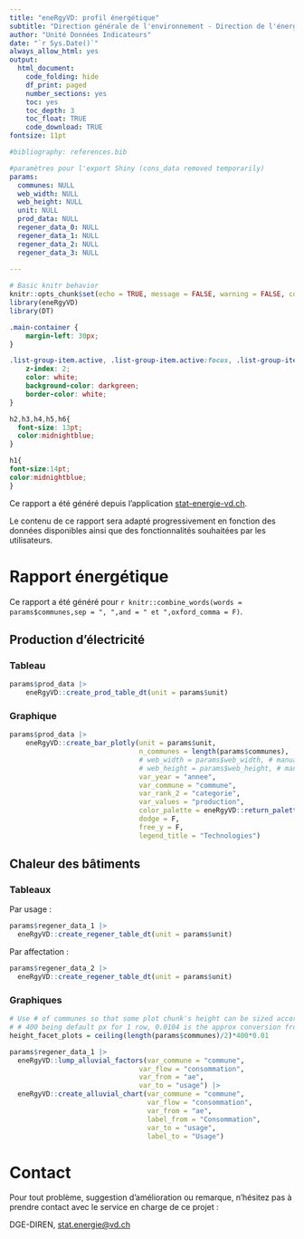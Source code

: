 ```yaml
---
title: "eneRgyVD: profil énergétique"
subtitle: "Direction générale de l'environnement - Direction de l'énergie (DGE-DIREN)"
author: "Unité Données Indicateurs"
date: "`r Sys.Date()`"
always_allow_html: yes
output:
  html_document:
    code_folding: hide
    df_print: paged
    number_sections: yes
    toc: yes
    toc_depth: 3
    toc_float: TRUE
    code_download: TRUE
fontsize: 11pt

#bibliography: references.bib

#paramètres pour l'export Shiny (cons_data removed temporarily)
params:
  communes: NULL
  web_width: NULL
  web_height: NULL
  unit: NULL
  prod_data: NULL
  regener_data_0: NULL
  regener_data_1: NULL
  regener_data_2: NULL
  regener_data_3: NULL
  
---
```


```r
# Basic knitr behavior
knitr::opts_chunk$set(echo = TRUE, message = FALSE, warning = FALSE, comment = 'Note:')
library(eneRgyVD)
library(DT)
```

```css
.main-container {
    margin-left: 30px;
}

.list-group-item.active, .list-group-item.active:focus, .list-group-item.active:hover {
    z-index: 2;
    color: white;
    background-color: darkgreen;
    border-color: white;
}

h2,h3,h4,h5,h6{
  font-size: 13pt;
  color:midnightblue;
}

h1{
font-size:14pt;
color:midnightblue;
}
```

Ce rapport a été généré depuis l'application [stat-energie-vd.ch](https://stat-energie-vd.ch/).

Le contenu de ce rapport sera adapté progressivement en fonction des données disponibles ainsi que des fonctionnalités souhaitées par les utilisateurs.

# Rapport énergétique

Ce rapport a été généré pour `r knitr::combine_words(words = params$communes,sep = ", ",and = " et ",oxford_comma = F)`.


## Production d'électricité

### Tableau

```r

params$prod_data |>
    eneRgyVD::create_prod_table_dt(unit = params$unit)


```

### Graphique

```r

params$prod_data |>
    eneRgyVD::create_bar_plotly(unit = params$unit,
                                n_communes = length(params$communes),
                                # web_width = params$web_width, # manually defined
                                # web_height = params$web_height, # manually defined
                                var_year = "annee",
                                var_commune = "commune",
                                var_rank_2 = "categorie",
                                var_values = "production",
                                color_palette = eneRgyVD::return_palette_prod_elec(),
                                dodge = F,
                                free_y = F,
                                legend_title = "Technologies")

```

## Chaleur des bâtiments

### Tableaux

Par usage : 

```r

params$regener_data_1 |>
  eneRgyVD::create_regener_table_dt(unit = params$unit)

```


Par affectation :

```r

params$regener_data_2 |>
  eneRgyVD::create_regener_table_dt(unit = params$unit)

```


### Graphiques

```r
# Use # of communes so that some plot chunk's height can be sized accordingly
# # 400 being default px for 1 row, 0.0104 is the approx conversion from px to inch
height_facet_plots = ceiling(length(params$communes)/2)*400*0.01
```



```r

params$regener_data_1 |>
  eneRgyVD::lump_alluvial_factors(var_commune = "commune",
                                var_flow = "consommation",
                                var_from = "ae",
                                var_to = "usage") |>
  eneRgyVD::create_alluvial_chart(var_commune = "commune",
                                  var_flow = "consommation",
                                  var_from = "ae",
                                  label_from = "Consommation",
                                  var_to = "usage",
                                  label_to = "Usage")

```



# Contact

Pour tout problème, suggestion d'amélioration ou remarque, n'hésitez pas à prendre contact avec le service en charge de ce projet :

DGE-DIREN, [stat.energie@vd.ch](mailto:stat.energie@vd.ch)









